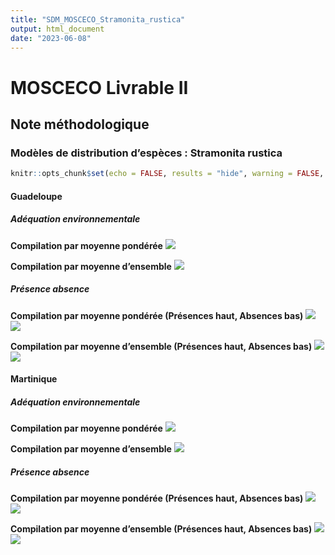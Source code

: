 ```yaml
---
title: "SDM_MOSCECO_Stramonita_rustica"
output: html_document
date: "2023-06-08"
---
```


# MOSCECO Livrable II
## Note méthodologique
### Modèles de distribution d'espèces : Stramonita rustica

```r
knitr::opts_chunk$set(echo = FALSE, results = "hide", warning = FALSE, message = FALSE)
```

#### Guadeloupe
##### Adéquation environnementale
**Compilation par moyenne pondérée**
![](/home/borea/Documents/mosceco/r_projects/MOSCECO_L2/habitat_suitability/figures/compilation/habitat_suitability/Muricoidea/Stramonita rustica/compilation_hs_muri_Str.rus_wmean_glp_pocc.png)

**Compilation par moyenne d'ensemble**
![](/home/borea/Documents/mosceco/r_projects/MOSCECO_L2/habitat_suitability/figures/compilation/habitat_suitability/Muricoidea/Stramonita rustica/compilation_hs_muri_Str.rus_ca_glp_pocc.png)

##### Présence absence
**Compilation par moyenne pondérée (Présences haut, Absences bas)**
![](/home/borea/Documents/mosceco/r_projects/MOSCECO_L2/habitat_suitability/figures/compilation/presence_absence/Muricoidea/Stramonita rustica/compilation_pa_val_muri_Str.rus_wmean_glp_pocc.png)
![](/home/borea/Documents/mosceco/r_projects/MOSCECO_L2/habitat_suitability/figures/compilation/presence_absence/Muricoidea/Stramonita rustica/compilation_pa_val_muri_Str.rus_wmean_glp_aocc.png)

**Compilation par moyenne d'ensemble (Présences haut, Absences bas)**
![](/home/borea/Documents/mosceco/r_projects/MOSCECO_L2/habitat_suitability/figures/compilation/presence_absence/Muricoidea/Stramonita rustica/compilation_pa_val_muri_Str.rus_ca_glp_pocc.png) 
![](/home/borea/Documents/mosceco/r_projects/MOSCECO_L2/habitat_suitability/figures/compilation/presence_absence/Muricoidea/Stramonita rustica/compilation_pa_val_muri_Str.rus_ca_glp_aocc.png)

#### Martinique
##### Adéquation environnementale
**Compilation par moyenne pondérée**
![](/home/borea/Documents/mosceco/r_projects/MOSCECO_L2/habitat_suitability/figures/compilation/habitat_suitability/Muricoidea/Stramonita rustica/compilation_hs_muri_Str.rus_wmean_mtq_pocc.png)

**Compilation par moyenne d'ensemble**
![](/home/borea/Documents/mosceco/r_projects/MOSCECO_L2/habitat_suitability/figures/compilation/habitat_suitability/Muricoidea/Stramonita rustica/compilation_hs_muri_Str.rus_ca_mtq_pocc.png)

##### Présence absence
**Compilation par moyenne pondérée (Présences haut, Absences bas)**
![](/home/borea/Documents/mosceco/r_projects/MOSCECO_L2/habitat_suitability/figures/compilation/presence_absence/Muricoidea/Stramonita rustica/compilation_pa_val_muri_Str.rus_wmean_mtq_pocc.png)
![](/home/borea/Documents/mosceco/r_projects/MOSCECO_L2/habitat_suitability/figures/compilation/presence_absence/Muricoidea/Stramonita rustica/compilation_pa_val_muri_Str.rus_wmean_mtq_aocc.png)

**Compilation par moyenne d'ensemble (Présences haut, Absences bas)**
![](/home/borea/Documents/mosceco/r_projects/MOSCECO_L2/habitat_suitability/figures/compilation/presence_absence/Muricoidea/Stramonita rustica/compilation_pa_val_muri_Str.rus_ca_mtq_pocc.png)
![](/home/borea/Documents/mosceco/r_projects/MOSCECO_L2/habitat_suitability/figures/compilation/presence_absence/Muricoidea/Stramonita rustica/compilation_pa_val_muri_Str.rus_ca_mtq_aocc.png)


